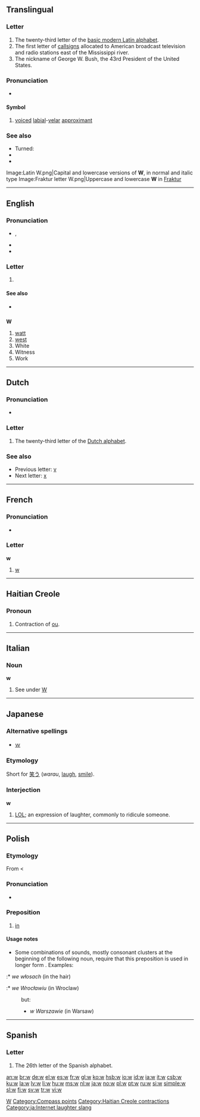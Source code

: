 {{Basic Latin character info|image=[[Image:Letter w.svg|50px]]|name=LATIN SMALL LETTER W|hex=77}}
{{also|W|ա|ⴍ|Appendix:Variations of "w"}}
==Translingual==
{{wikipedia}}

===Letter===
{{mul-letter|upper=W|lower=w|script=Latn}}

# The twenty-third letter of the [[Appendix:Latin script|basic modern Latin alphabet]].
# The first letter of [[callsign]]s allocated to American broadcast television and radio stations east of the Mississippi river.
# The nickname of George W. Bush, the 43rd President of the United States.

===Pronunciation===
* {{audio|Voiced_labio-velar_approximant.ogg|IPA}}

====Symbol====
{{infl|mul|symbol}}
# {{context|[[w:IPA|IPA]]}} [[voiced]] [[labial]]-[[velar]] [[approximant]]

===See also===
{{Latn-script}}
* Turned: {{unicode|[[ʍ]]}}
* {{unicode|[[Ƿ]]}}
* {{unicode|[[ʬ]]}}
{{Letter
|page=W
|NATO=Whiskey
|Morse=·––
|Character=W
|Braille=⠺
}}
<gallery caption="Letter styles" perrow=3>
Image:Latin W.png|Capital and lowercase versions of '''W''', in normal and italic type
Image:Fraktur letter W.png|Uppercase and lowercase '''W''' in [[Fraktur]]
</gallery>

[[Category:IPA symbols|W]]

----

==English==

===Pronunciation===
* {{IPA|/ˈdʌbljuː/|/'dʌbjə/}}, {{SAMPA|/"dVblju:/}}
: {{audio|en-us-w.ogg|Audio (US)}}
* {{IPA|/w/}}
* {{rhymes|ʌbjə}}

===Letter===
{{en-letter|upper=W|lower=w}}

# {{Latn-def|en|letter|22|double U}}

====See also====
* {{list|en|Latin script letters}}

==={{abbreviation}}===
'''W'''

# [[watt]]
# [[west]]
# White
# Witness
# Work

[[Category:Compass points]]

----

==Dutch==

===Pronunciation===
* {{sense|letter name}} {{IPA|/ʋeː/|lang=nl}}

===Letter===
{{infl|nl|letter|lower case||upper case|W}}

# The twenty-third letter of the [[Dutch alphabet]].

===See also===
* Previous letter: [[v#Dutch|v]]
* Next letter: [[x#Dutch|x]]

----

==French==

===Pronunciation===
* {{IPA|lang=fr|[du.blə.ve]}}

===Letter===
'''w'''

# [[w#English|w]]

----

==Haitian Creole==

===Pronoun===
{{infl|ht|pronoun}}

# Contraction of [[ou#Haitian Creole|ou]].

[[Category:Haitian Creole contractions]]

----

==Italian==

===Noun===
'''w''' {{m|f|inv}}

# See under [[W#Italian|W]]

----

==Japanese==

===Alternative spellings===
* [[ｗ]]

===Etymology===
Short for [[笑う]] (''warau'', [[laugh]], [[smile]]).

===Interjection===
'''w'''

# {{context|internet|slang|lang=ja}} {{derogatory}} [[LOL]]; an expression of laughter, commonly to ridicule someone.

[[Category:ja:Internet laughter slang]]

----

==Polish==

===Etymology===
From {{proto|Slavic|vъ(n)|lang=pl}} < {{proto|Indo-European|h₁en|lang=pl}}

===Pronunciation===
* {{IPA|/v/|/f/|lang=pl}}

===Preposition===
{{infl|pl|preposition|with locative}}

# [[in]]

====Usage notes====
* Some combinations of sounds, mostly consonant clusters at the beginning of the following noun, require that this preposition is used in longer form {{l|pl|we}}. Examples:
:* ''we włosach'' (in the hair)
:* ''we Wrocławiu'' (in Wroclaw)
: but:
:* ''w Warszawie'' (in Warsaw)

----

==Spanish==

===Letter===
{{infl|es|letter|lower case||upper case|W}}

# The 26th letter of the Spanish alphabet.

[[an:w]]
[[br:w]]
[[de:w]]
[[el:w]]
[[es:w]]
[[fr:w]]
[[gl:w]]
[[ko:w]]
[[hsb:w]]
[[io:w]]
[[id:w]]
[[ia:w]]
[[it:w]]
[[csb:w]]
[[ku:w]]
[[la:w]]
[[lv:w]]
[[li:w]]
[[hu:w]]
[[ms:w]]
[[nl:w]]
[[ja:w]]
[[no:w]]
[[pl:w]]
[[pt:w]]
[[ru:w]]
[[si:w]]
[[simple:w]]
[[sl:w]]
[[fi:w]]
[[sv:w]]
[[tr:w]]
[[vi:w]]